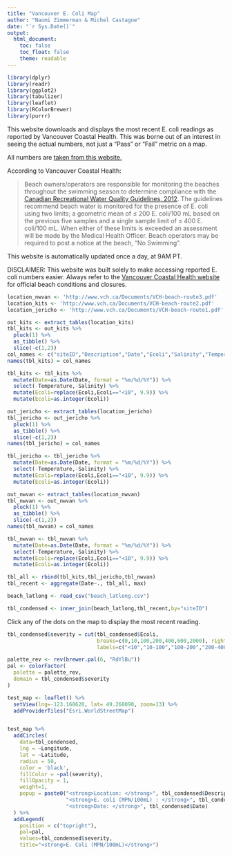 ```yaml
---
title: "Vancouver E. Coli Map"
author: "Naomi Zimmerman & Michel Castagne"
date: "`r Sys.Date()`"
output: 
  html_document:
    toc: false
    toc_float: false
    theme: readable
---
```


```r
library(dplyr)
library(readr)
library(ggplot2)
library(tabulizer)
library(leaflet)
library(RColorBrewer)
library(purrr)
```

This website downloads and displays the most recent E. coli readings as reported by Vancouver Coastal Health. This was borne out of an interest in seeing the actual numbers, not just a "Pass" or "Fail" metric on a map. 

All numbers are [taken from this website.](http://www.vch.ca/public-health/environmental-health-inspections/pools-beaches/beach-water-quality-reports)

According to Vancouver Coastal Health:

> Beach owners/operators are responsible for monitoring the beaches throughout the swimming season to determine compliance with the [Canadian Recreational Water Quality Guidelines, 2012](https://www.canada.ca/content/dam/canada/health-canada/migration/healthy-canadians/publications/healthy-living-vie-saine/water-recreational-recreative-eau/alt/pdf/water-recreational-recreative-eau-eng.pdf). The guidelines recommend beach water is monitored for the presence of E. coli using two limits; a geometric mean of ≤ 200 E. coli/100 mL based on the previous five samples and a single sample limit of ≤ 400 E. coli/100 mL. When either of these limits is exceeded an assessment will be made by the Medical Health Officer. Beach operators may be required to post a notice at the beach, “No Swimming”.

This website is automatically updated once a day, at 9AM PT.

DISCLAIMER: This website was built solely to make accessing reported E. coli numbers easier. Always refer to the [Vancouver Coastal Health website](http://www.vch.ca/public-health/environmental-health-inspections/pools-beaches/beach-water-quality-reports) for official beach conditions and closures. 


```r
location_nwvan <- 'http://www.vch.ca/Documents/VCH-beach-route3.pdf'
location_kits <- 'http://www.vch.ca/Documents/VCH-beach-route2.pdf'
location_jericho <- 'http://www.vch.ca/Documents/VCH-beach-route1.pdf'

out_kits <- extract_tables(location_kits)
tbl_kits <- out_kits %>%
  pluck(1) %>%
  as_tibble() %>%
  slice(-c(1,2))
col_names <- c("siteID","Description","Date","Ecoli","Salinity","Temperature")
names(tbl_kits) = col_names

tbl_kits <- tbl_kits %>%
  mutate(Date=as.Date(Date, format = "%m/%d/%Y")) %>%
  select(-Temperature,-Salinity) %>%
  mutate(Ecoli=replace(Ecoli,Ecoli=="<10", 9.9)) %>%
  mutate(Ecoli=as.integer(Ecoli))

out_jericho <- extract_tables(location_jericho)
tbl_jericho <- out_jericho %>%
  pluck(1) %>%
  as_tibble() %>%
  slice(-c(1,2))
names(tbl_jericho) = col_names

tbl_jericho <- tbl_jericho %>%
  mutate(Date=as.Date(Date, format = "%m/%d/%Y")) %>%
  select(-Temperature,-Salinity) %>%
  mutate(Ecoli=replace(Ecoli,Ecoli=="<10", 9.9)) %>%
  mutate(Ecoli=as.integer(Ecoli))

out_nwvan <- extract_tables(location_nwvan)
tbl_nwvan <- out_nwvan %>%
  pluck(1) %>%
  as_tibble() %>%
  slice(-c(1,2))
names(tbl_nwvan) = col_names

tbl_nwvan <- tbl_nwvan %>%
  mutate(Date=as.Date(Date, format = "%m/%d/%Y")) %>%
  select(-Temperature,-Salinity) %>%
  mutate(Ecoli=replace(Ecoli,Ecoli=="<10", 9.9)) %>%
  mutate(Ecoli=as.integer(Ecoli))

tbl_all <- rbind(tbl_kits,tbl_jericho,tbl_nwvan)
tbl_recent <- aggregate(Date~., tbl_all, max)

beach_latlong <- read_csv("beach_latlong.csv")

tbl_condensed <- inner_join(beach_latlong,tbl_recent,by="siteID")
```

Click any of the dots on the map to display the most recent reading.

```r

tbl_condensed$severity = cut(tbl_condensed$Ecoli,
                             breaks=c(0,10,100,200,400,600,2000), right=FALSE,
                             labels=c("<10","10-100","100-200","200-400","400-600",">600"))

palette_rev <- rev(brewer.pal(6, "RdYlBu"))
pal <- colorFactor(
  palette = palette_rev,
  domain = tbl_condensed$severity
)

test_map <- leaflet() %>%
  setView(lng=-123.168620, lat= 49.268090, zoom=13) %>%
  addProviderTiles("Esri.WorldStreetMap")


test_map %>%
  addCircles(
    data=tbl_condensed,
    lng = ~Longitude,
    lat = ~Latitude,
    radius = 50,
    color = 'black',
    fillColor = ~pal(severity),
    fillOpacity = 1,
    weight=1,
    popup = paste0("<strong>Location: </strong>", tbl_condensed$Description, "</br>",
                   "<strong>E. coli (MPN/100mL) : </strong>", tbl_condensed$Ecoli, "</br>",
                   "<strong>Date: </strong>", tbl_condensed$Date)
  ) %>%
  addLegend(
    position = c("topright"),
    pal=pal,
    values=tbl_condensed$severity,
    title="<strong>E. Coli (MPN/100mL)</strong>")

```
